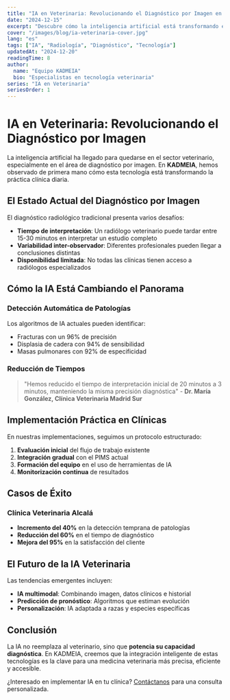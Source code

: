 ```yaml
---
title: "IA en Veterinaria: Revolucionando el Diagnóstico por Imagen en 2024"
date: "2024-12-15"
excerpt: "Descubre cómo la inteligencia artificial está transformando el diagnóstico radiológico veterinario, mejorando la precisión y reduciendo los tiempos de interpretación."
cover: "/images/blog/ia-veterinaria-cover.jpg"
lang: "es"
tags: ["IA", "Radiología", "Diagnóstico", "Tecnología"]
updatedAt: "2024-12-20"
readingTime: 8
author:
  name: "Equipo KADMEIA"
  bio: "Especialistas en tecnología veterinaria"
series: "IA en Veterinaria"
seriesOrder: 1
---
```


# IA en Veterinaria: Revolucionando el Diagnóstico por Imagen

La inteligencia artificial ha llegado para quedarse en el sector veterinario, especialmente en el área de diagnóstico por imagen. En **KADMEIA**, hemos observado de primera mano cómo esta tecnología está transformando la práctica clínica diaria.

## El Estado Actual del Diagnóstico por Imagen


<NewsletterInline />

El diagnóstico radiológico tradicional presenta varios desafíos:

- **Tiempo de interpretación**: Un radiólogo veterinario puede tardar entre 15-30 minutos en interpretar un estudio completo
- **Variabilidad inter-observador**: Diferentes profesionales pueden llegar a conclusiones distintas
- **Disponibilidad limitada**: No todas las clínicas tienen acceso a radiólogos especializados

## Cómo la IA Está Cambiando el Panorama

### Detección Automática de Patologías

Los algoritmos de IA actuales pueden identificar:

- Fracturas con un 96% de precisión
- Displasia de cadera con 94% de sensibilidad
- Masas pulmonares con 92% de especificidad

### Reducción de Tiempos

> "Hemos reducido el tiempo de interpretación inicial de 20 minutos a 3 minutos, manteniendo la misma precisión diagnóstica" - **Dr. María González, Clínica Veterinaria Madrid Sur**

## Implementación Práctica en Clínicas

En nuestras implementaciones, seguimos un protocolo estructurado:

1. **Evaluación inicial** del flujo de trabajo existente
2. **Integración gradual** con el PIMS actual
3. **Formación del equipo** en el uso de herramientas de IA
4. **Monitorización continua** de resultados

## Casos de Éxito

### Clínica Veterinaria Alcalá

- **Incremento del 40%** en la detección temprana de patologías
- **Reducción del 60%** en el tiempo de diagnóstico
- **Mejora del 95%** en la satisfacción del cliente

## El Futuro de la IA Veterinaria

Las tendencias emergentes incluyen:

- **IA multimodal**: Combinando imagen, datos clínicos e historial
- **Predicción de pronóstico**: Algoritmos que estiman evolución
- **Personalización**: IA adaptada a razas y especies específicas

## Conclusión

La IA no reemplaza al veterinario, sino que **potencia su capacidad diagnóstica**. En KADMEIA, creemos que la integración inteligente de estas tecnologías es la clave para una medicina veterinaria más precisa, eficiente y accesible.

¿Interesado en implementar IA en tu clínica? [Contáctanos](/contacto) para una consulta personalizada.